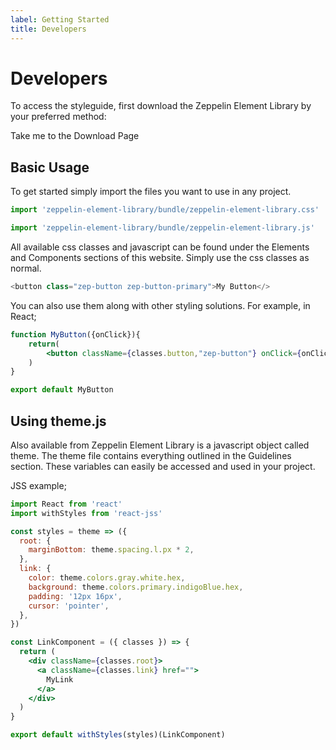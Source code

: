 ```yaml
---
label: Getting Started
title: Developers
---
```



# Developers

To access the styleguide, first download the Zeppelin Element Library by your preferred method:

<Link
  to={'/content/download/'}
  className="zep-button zep-button-primary"
  style={{ marginBottom: '2rem' }}
>
  Take me to the Download Page
</Link>

## Basic Usage

To get started simply import the files you want to use in any project.

```js
import 'zeppelin-element-library/bundle/zeppelin-element-library.css'

import 'zeppelin-element-library/bundle/zeppelin-element-library.js'
```

All available css classes and javascript can be found under the Elements and Components sections of this website.
Simply use the css classes as normal.

```js
<button class="zep-button zep-button-primary">My Button</>
```

You can also use them along with other styling solutions. For example, in React;

```jsx
function MyButton({onClick}){
    return(
        <button className={classes.button,"zep-button"} onClick={onClick}>React Button</>
    )
}

export default MyButton
```

## Using theme.js

Also available from Zeppelin Element Library is a javascript object called theme. The theme file contains
everything outlined in the Guidelines section. These variables can easily be accessed and used in your project.

JSS example;

```jsx
import React from 'react'
import withStyles from 'react-jss'

const styles = theme => ({
  root: {
    marginBottom: theme.spacing.l.px * 2,
  },
  link: {
    color: theme.colors.gray.white.hex,
    background: theme.colors.primary.indigoBlue.hex,
    padding: '12px 16px',
    cursor: 'pointer',
  },
})

const LinkComponent = ({ classes }) => {
  return (
    <div className={classes.root}>
      <a className={classes.link} href="">
        MyLink
      </a>
    </div>
  )
}

export default withStyles(styles)(LinkComponent)
```
